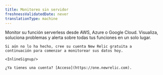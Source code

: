 ```yaml
---
title: Monitoreo sin servidor
freshnessValidatedDate: never
translationType: machine
---
```


<LandingPageHero>
  <HeroContent>
    Monitor su función serverless desde AWS, Azure o Google Cloud. Visualiza, soluciona problemas y alerta sobre todas tus funciones en un solo lugar.

    Si aún no lo ha hecho, cree su cuenta New Relic gratuita a continuación para comenzar a monitorear sus datos hoy.

    <InlineSignup/>

    ¿Ya tienes una cuenta? [Acceso](https://one.newrelic.com).
  </HeroContent>
</LandingPageHero>

<LandingPageTileGrid>
  <LandingPageTile
    title="AWS Lambda"
    href="/docs/serverless-function-monitoring/aws-lambda-monitoring/get-started/monitoring-aws-lambda-serverless-monitoring"
    icon="logo-aws"
  />

  <LandingPageTile
    title="Azure Functions"
    href="/docs/integrations/microsoft-azure-integrations/azure-integrations-list/azure-functions-monitoring-integration"
    icon="logo-azure"
  />

  <LandingPageTile
    title="Google Cloud Functions"
    href="/docs/integrations/google-cloud-platform-integrations/gcp-integrations-list/google-cloud-functions-monitoring-integration"
    icon="logo-gcloud"
  />
</LandingPageTileGrid>